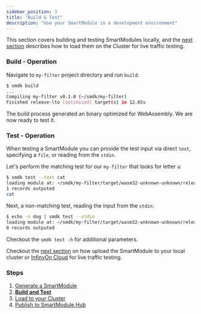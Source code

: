 ```yaml
---
sidebar_position: 3
title: "Build & Test"
description: "Use your SmartModule in a development environment"
---
```


This section covers building and testing SmartModules locally, and the [next section] describes how to load them on the Cluster for live traffic testing.


### Build - Operation

Navigate to `my-filter` project directory and run `build`:

```bash copy="fl"
$ smdk build
...
Compiling my-filter v0.1.0 (~/smdk/my-filter)
Finished release-lto [optimized] target(s) in 12.65s
```

The build process generated an binary optimized for WebAssembly. We are now ready to test it.

### Test - Operation

When testing a SmartModule you can provide the test input via direct `text`, specifying a `file`,
or reading from the `stdin`.

Let's perform the matching test for our `my-filter` that looks for letter `a`:

```bash copy="fl"
$ smdk test --text cat
loading module at: ~/smdk/my-filter/target/wasm32-unknown-unknown/release-lto/my_filter.wasm
1 records outputed
cat
```

Next, a non-matching test, reading the input from the `stdin`:

```bash copy="fl"
$ echo -n dog | smdk test --stdin
loading module at: ~/smdk/my-filter/target/wasm32-unknown-unknown/release-lto/my_filter.wasm
0 records outputed
```

Checkout the `smdk test -h` for additional parameters.

Checkout the [next section] on how upload the SmartModule to your local cluster or [InfinyOn Cloud] for live traffic testing.

### Steps

1. [Generate a SmartModule]
2. **[Build and Test]**
3. [Load to your Cluster]
4. [Publish to SmartModule Hub]

[next section]: /docs/connectors/smartmodules/smdk/load
[Load to your Cluster]: /docs/connectors/smartmodules/smdk/load
[Publish to SmartModule Hub]: /docs/connectors/smartmodules/smdk/publish
[InfinyOn Cloud]: https://infinyon.cloud

[Generate a SmartModule]: /docs/connectors/smartmodules/smdk/generate
[Build and Test]: /docs/connectors/smartmodules/smdk/build
[Load to your Cluster]: /docs/connectors/smartmodules/smdk/load
[Publish to SmartModule Hub]: /docs/connectors/smartmodules/smdk/publish
